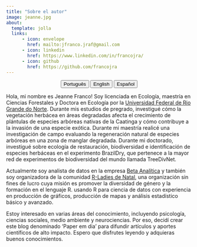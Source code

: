 ---
title: "Sobre el autor"
image: jeanne.jpg
about:
  template: jolla
  links:
      - icon: envelope
        href: mailto:jfranco.jraf@gmail.com
      - icon: linkedin
        href: https://www.linkedin.com/in/francojra/
      - icon: github
        href: https://github.com/francojra
---

<center>

::: {.btn-group role="group" aria-label="About"}
<a href="about-pt.html"> <button type="button" class="btn btn-primary me-md-2 btn-sm">Português</button></a> <a href="about-en.html"> <button type="button" class="btn btn-primary me-md-2 btn-sm">English</button></a> <a href="about-es.html"><button type="button" class="btn btn-primary me-md-2 btn-sm">Español</button></a>
:::

</center>

Hola, mi nombre es Jeanne Franco! Soy licenciada en Ecología, maestría en Ciencias Forestales y Doctora en Ecología por la [Universidad Federal de Rio Grande do Norte](https://www.ufrn.br/). Durante mis estudios de pregrado, investigué cómo la vegetación herbácea en áreas degradadas afecta el crecimiento de plántulas de especies arbóreas nativas de la Caatinga y cómo contribuye a la invasión de una especie exótica. Durante mi maestría realicé una investigación de campo evaluando la regeneración natural de especies arbóreas en una zona de manglar degradada. Durante mi doctorado, investigué sobre ecología de restauración, biodiversidad e identificación de especies herbáceas en el experimento BrazilDry, que pertenece a la mayor red de experimentos de biodiversidad del mundo llamada TreeDivNet.

Actualmente soy analista de datos en la empresa [Beta Analítica](https://betaanalitica.com.br/) y también soy organizadora de la comunidad [R-Ladies de Natal](https://rladies.org/), una organización sin fines de lucro cuya misión es promover la diversidad de género y la formación en el lenguaje R. usando R para ciencia de datos con experiencia en producción de gráficos, producción de mapas y análisis estadístico básico y avanzado.

Estoy interesado en varias áreas del conocimiento, incluyendo psicología, ciencias sociales, medio ambiente y neurociencias. Por eso, decidí crear este blog denominado 'Paper em dia' para difundir artículos y aportes científicos de alto impacto. Espero que disfrutes leyendo y adquieras buenos conocimientos.
